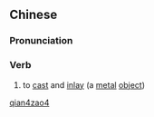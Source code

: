 ==Chinese==
{{zh-forms}}

===Pronunciation===
{{zh-pron
|m=嵌zào
|c=ham3 zou6
|cat=v
}}

===Verb===
{{zh-verb}}

# {{lb|zh|literary}} to [[cast]] and [[inlay]] (a [[metal]] [[object]])

[[Category:Mandarin literary terms|qian4zao4]]